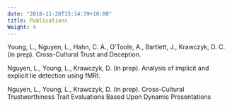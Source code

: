```yaml
---
date: "2018-11-28T15:14:39+10:00"
title: Publications
Weight: 4
---
```


Young, L., Nguyen, L., Hahn, C. A., O’Toole, A., Bartlett, J., Krawczyk, D. C. (in prep). Cross-Cultural Trust and Deception. 

Nguyen, L., Young, L., Krawczyk, D. (in prep). Analysis of implicit and explicit lie detection using fMRI. 

Nguyen, L., Young, L., Krawczyk, D. (in prep). Cross-Cultural Trustworthiness Trait Evaluations Based Upon Dynamic Presentations